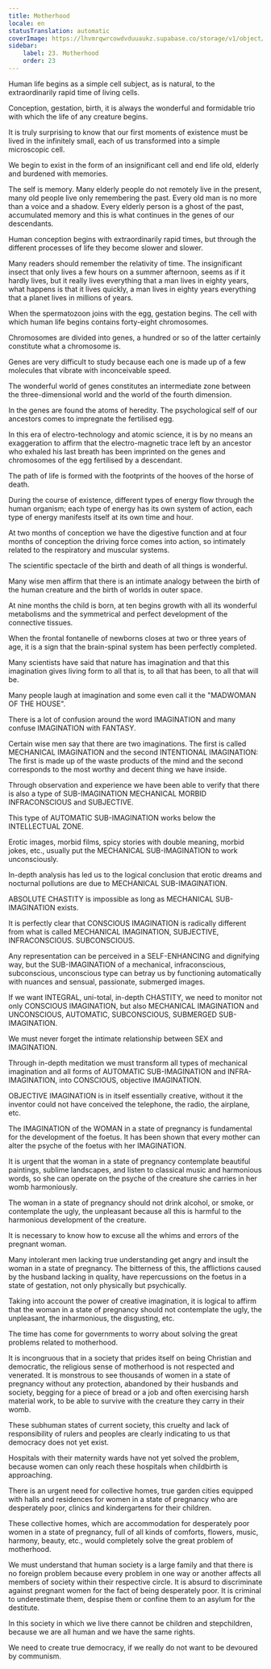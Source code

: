 ```yaml
---
title: Motherhood
locale: en
statusTranslation: automatic
coverImage: https://lhvmrqwrcowdvduuaukz.supabase.co/storage/v1/object/public/strapi-uploads/small_cover-educacion-fundamental.webp-2d51a7828a2b1309555be27f7e2a61a0.webp
sidebar:
    label: 23. Motherhood
    order: 23
---
```

Human life begins as a simple cell subject, as is natural, to the extraordinarily rapid time of living cells.

Conception, gestation, birth, it is always the wonderful and formidable trio with which the life of any creature begins.

It is truly surprising to know that our first moments of existence must be lived in the infinitely small, each of us transformed into a simple microscopic cell.

We begin to exist in the form of an insignificant cell and end life old, elderly and burdened with memories.

The self is memory. Many elderly people do not remotely live in the present, many old people live only remembering the past. Every old man is no more than a voice and a shadow. Every elderly person is a ghost of the past, accumulated memory and this is what continues in the genes of our descendants.

Human conception begins with extraordinarily rapid times, but through the different processes of life they become slower and slower.

Many readers should remember the relativity of time. The insignificant insect that only lives a few hours on a summer afternoon, seems as if it hardly lives, but it really lives everything that a man lives in eighty years, what happens is that it lives quickly, a man lives in eighty years everything that a planet lives in millions of years.

When the spermatozoon joins with the egg, gestation begins. The cell with which human life begins contains forty-eight chromosomes.

Chromosomes are divided into genes, a hundred or so of the latter certainly constitute what a chromosome is.

Genes are very difficult to study because each one is made up of a few molecules that vibrate with inconceivable speed.

The wonderful world of genes constitutes an intermediate zone between the three-dimensional world and the world of the fourth dimension.

In the genes are found the atoms of heredity. The psychological self of our ancestors comes to impregnate the fertilised egg.

In this era of electro-technology and atomic science, it is by no means an exaggeration to affirm that the electro-magnetic trace left by an ancestor who exhaled his last breath has been imprinted on the genes and chromosomes of the egg fertilised by a descendant.

The path of life is formed with the footprints of the hooves of the horse of death.

During the course of existence, different types of energy flow through the human organism; each type of energy has its own system of action, each type of energy manifests itself at its own time and hour.

At two months of conception we have the digestive function and at four months of conception the driving force comes into action, so intimately related to the respiratory and muscular systems.

The scientific spectacle of the birth and death of all things is wonderful.

Many wise men affirm that there is an intimate analogy between the birth of the human creature and the birth of worlds in outer space.

At nine months the child is born, at ten begins growth with all its wonderful metabolisms and the symmetrical and perfect development of the connective tissues.

When the frontal fontanelle of newborns closes at two or three years of age, it is a sign that the brain-spinal system has been perfectly completed.

Many scientists have said that nature has imagination and that this imagination gives living form to all that is, to all that has been, to all that will be.

Many people laugh at imagination and some even call it the "MADWOMAN OF THE HOUSE".

There is a lot of confusion around the word IMAGINATION and many confuse IMAGINATION with FANTASY.

Certain wise men say that there are two imaginations. The first is called MECHANICAL IMAGINATION and the second INTENTIONAL IMAGINATION: The first is made up of the waste products of the mind and the second corresponds to the most worthy and decent thing we have inside.

Through observation and experience we have been able to verify that there is also a type of SUB-IMAGINATION MECHANICAL MORBID INFRACONSCIOUS and SUBJECTIVE.

This type of AUTOMATIC SUB-IMAGINATION works below the INTELLECTUAL ZONE.

Erotic images, morbid films, spicy stories with double meaning, morbid jokes, etc., usually put the MECHANICAL SUB-IMAGINATION to work unconsciously.

In-depth analysis has led us to the logical conclusion that erotic dreams and nocturnal pollutions are due to MECHANICAL SUB-IMAGINATION.

ABSOLUTE CHASTITY is impossible as long as MECHANICAL SUB-IMAGINATION exists.

It is perfectly clear that CONSCIOUS IMAGINATION is radically different from what is called MECHANICAL IMAGINATION, SUBJECTIVE, INFRACONSCIOUS. SUBCONSCIOUS.

Any representation can be perceived in a SELF-ENHANCING and dignifying way, but the SUB-IMAGINATION of a mechanical, infraconscious, subconscious, unconscious type can betray us by functioning automatically with nuances and sensual, passionate, submerged images.

If we want INTEGRAL, uni-total, in-depth CHASTITY, we need to monitor not only CONSCIOUS IMAGINATION, but also MECHANICAL IMAGINATION and UNCONSCIOUS, AUTOMATIC, SUBCONSCIOUS, SUBMERGED SUB-IMAGINATION.

We must never forget the intimate relationship between SEX and IMAGINATION.

Through in-depth meditation we must transform all types of mechanical imagination and all forms of AUTOMATIC SUB-IMAGINATION and INFRA-IMAGINATION, into CONSCIOUS, objective IMAGINATION.

OBJECTIVE IMAGINATION is in itself essentially creative, without it the inventor could not have conceived the telephone, the radio, the airplane, etc.

The IMAGINATION of the WOMAN in a state of pregnancy is fundamental for the development of the foetus. It has been shown that every mother can alter the psyche of the foetus with her IMAGINATION.

It is urgent that the woman in a state of pregnancy contemplate beautiful paintings, sublime landscapes, and listen to classical music and harmonious words, so she can operate on the psyche of the creature she carries in her womb harmoniously.

The woman in a state of pregnancy should not drink alcohol, or smoke, or contemplate the ugly, the unpleasant because all this is harmful to the harmonious development of the creature.

It is necessary to know how to excuse all the whims and errors of the pregnant woman.

Many intolerant men lacking true understanding get angry and insult the woman in a state of pregnancy. The bitterness of this, the afflictions caused by the husband lacking in quality, have repercussions on the foetus in a state of gestation, not only physically but psychically.

Taking into account the power of creative imagination, it is logical to affirm that the woman in a state of pregnancy should not contemplate the ugly, the unpleasant, the inharmonious, the disgusting, etc.

The time has come for governments to worry about solving the great problems related to motherhood.

It is incongruous that in a society that prides itself on being Christian and democratic, the religious sense of motherhood is not respected and venerated. It is monstrous to see thousands of women in a state of pregnancy without any protection, abandoned by their husbands and society, begging for a piece of bread or a job and often exercising harsh material work, to be able to survive with the creature they carry in their womb.

These subhuman states of current society, this cruelty and lack of responsibility of rulers and peoples are clearly indicating to us that democracy does not yet exist.

Hospitals with their maternity wards have not yet solved the problem, because women can only reach these hospitals when childbirth is approaching.

There is an urgent need for collective homes, true garden cities equipped with halls and residences for women in a state of pregnancy who are desperately poor, clinics and kindergartens for their children.

These collective homes, which are accommodation for desperately poor women in a state of pregnancy, full of all kinds of comforts, flowers, music, harmony, beauty, etc., would completely solve the great problem of motherhood.

We must understand that human society is a large family and that there is no foreign problem because every problem in one way or another affects all members of society within their respective circle. It is absurd to discriminate against pregnant women for the fact of being desperately poor. It is criminal to underestimate them, despise them or confine them to an asylum for the destitute.

In this society in which we live there cannot be children and stepchildren, because we are all human and we have the same rights.

We need to create true democracy, if we really do not want to be devoured by communism.

